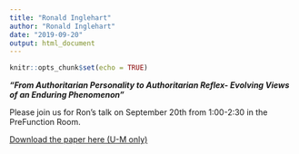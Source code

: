 ```yaml
---
title: "Ronald Inglehart"
author: "Ronald Inglehart"
date: "2019-09-20"
output: html_document
---
```


```r
knitr::opts_chunk$set(echo = TRUE)
```

***"From Authoritarian Personality to Authoritarian Reflex- Evolving Views of an Enduring Phenomenon"***

Please join us for Ron's talk on September 20th from 1:00-2:30 in the PreFunction Room.

<a href="https://drive.google.com/open?id=19TzYCY_4TTl0FTWoN3AZAv4VVW8h4I9O">Download the paper here (U-M only)</a>\